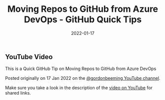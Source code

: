 ﻿---
title: 'Moving Repos to GitHub from Azure DevOps - GitHub Quick Tips'
date: 2022-01-17
tags: ['GitHub Git Code Pipelines Import', 'YouTube Videos']
draft: false
summary: 'This is a Quick GitHub Tip on Moving Repos to GitHub from Azure DevOps'
---


## YouTube Video

This is a Quick GitHub Tip on Moving Repos to GitHub from Azure DevOps

Posted originally on 17 Jan 2022 on the [@gordonbeeming YouTube channel](https://www.youtube.com/@gordonbeeming).

Make sure you take a look in the description of the [video on YouTube](https://www.youtube.com/watch?v=PwSrknlaljQ) for shared links.

<YouTubeEmbed src="//www.youtube.com/embed/PwSrknlaljQ" width="480" height="270"  />

